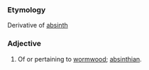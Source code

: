 ===Etymology===
Derivative of [[absinth]]
===Adjective===
#Of or pertaining to [[wormwood]]; [[absinthian]].
